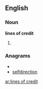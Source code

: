 ==English==

===Noun===
'''lines of credit'''

# {{plural of|[[line of credit]]}}

===Anagrams===
* {{alphagram|cdeefiilnorst}}
* [[selfdirection#English|selfdirection]]

[[ar:lines of credit]]